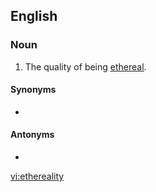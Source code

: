 ==English==

===Noun===
{{en-noun|etherealities}}
# The quality of being [[ethereal]].

====Synonyms====
* {{l|en|etherealness}}

====Antonyms====
* {{l|en|materiality}}

[[vi:ethereality]]